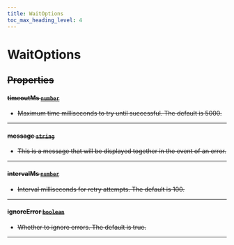 ```yaml
---
title: WaitOptions
toc_max_heading_level: 4
---
```


# WaitOptions <s generated />

## Properties <s generated />

#### timeoutMs [`number`]( https://developer.mozilla.org/en-US/docs/Web/JavaScript/Reference/Global_Objects/Number) <s generated />

- Maximum time milliseconds to try until successful. The default is 5000.

<hr class="solid" />  <s generated />

#### message [`string`]( https://developer.mozilla.org/en-US/docs/Web/JavaScript/Reference/Global_Objects/String) <s generated />

- This is a message that will be displayed together in the event of an error.

<hr class="solid" />  <s generated />

#### intervalMs [`number`]( https://developer.mozilla.org/en-US/docs/Web/JavaScript/Reference/Global_Objects/Number) <s generated />

- Interval milliseconds for retry attempts. The default is 100.

<hr class="solid" />  <s generated />

#### ignoreError [`boolean`]( https://developer.mozilla.org/en-US/docs/Web/JavaScript/Reference/Global_Objects/Boolean) <s generated />

- Whether to ignore errors. The default is true.

<hr class="solid" />  <s generated />

